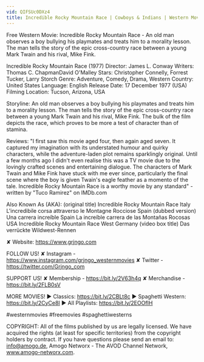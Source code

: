 ```yaml
---
vid: QIFSUc0DXz4
title: Incredible Rocky Mountain Race | Cowboys & Indians | Western Movie | English
---
```


Free Western Movie: Incredible Rocky Mountain Race - An old man observes a boy bullying his playmates and treats him to a morality lesson. The man tells the story of the epic cross-country race between a young Mark Twain and his rival, Mike Fink.

Incredible Rocky Mountain Race (1977)
Director: James L. Conway
Writers: Thomas C. ChapmanDavid O'Malley
Stars: Christopher Connelly, Forrest Tucker, Larry Storch
Genre: Adventure, Comedy, Drama, Western
Country: United States
Language: English
Release Date: 17 December 1977 (USA)
Filming Location: Tucson, Arizona, USA

Storyline:
An old man observes a boy bullying his playmates and treats him to a morality lesson. The man tells the story of the epic cross-country race between a young Mark Twain and his rival, Mike Fink. The bulk of the film depicts the race, which proves to be more a test of character than of stamina.

Reviews:
"I first saw this movie aged four, then again aged seven. It captured my imagination with its understated humour and quirky characters, while the adventure-laden plot remains sparklingly original. Until a few months ago I didn't even realise this was a TV movie due to the lovingly crafted scenes and entertaining dialogue. The characters of Mark Twain and Mike Fink have stuck with me ever since, particularly the final scene where the boy is given Twain's eagle feather as a momento of the tale. Incredible Rocky Mountain Race is a worthy movie by any standard" -written by "Tuco Ramirez" on IMDb.com

Also Known As (AKA):
(original title) Incredible Rocky Mountain Race
Italy L'incredibile corsa attraverso le Montagne Rocciose
Spain (dubbed version) Una carrera increíble
Spain La increíble carrera de las Montañas Rocosas
USA Incredible Rocky Mountain Race
West Germany (video box title) Das verrückte Wildwest-Rennen

✘ Website: https://www.grjngo.com

FOLLOW US!
✘ Instagram - https://www.instagram.com/grjngo_westernmovies
✘ Twitter - https://twitter.com/Grjngo_com

SUPPORT US!
✘ Membership - https://bit.ly/2V63h4q
✘ Merchandise - https://bit.ly/2FLB0sV

MORE MOVIES! 
► Classics: https://bit.ly/2CBLt8c 
► Spaghetti Western: https://bit.ly/2CyCe8I 
► All Playlists: https://bit.ly/2EOOfIH 

#westernmovies #freemovies #spaghettiwesterns

COPYRIGHT: All of the films published by us are legally licensed. We have acquired the rights (at least for specific territories) from the copyright holders by contract. If you have questions please send an email to: info@amogo.de, Amogo Networx - The AVOD Channel Network, www.amogo-networx.com.